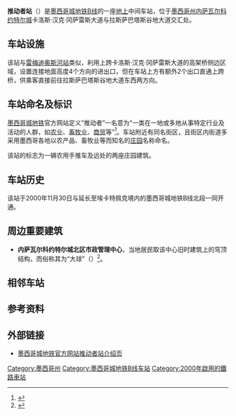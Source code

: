 {{Infobox station
| name = 推动者站
| image = Metro Impulsora 02.jpg
| caption = 推动者站外部标识（照片中车站标志右上方贴有贴纸）
| address = 卡洛斯·汉克·冈萨雷斯大道与拉斯萨巴塔斯谷地大道交汇处
| borough = [[墨西哥州|墨西哥州]][[内萨瓦尔科约特尔城|内萨瓦尔科约特尔城]]
| country = {{MEX}}
| coordinates = {{Coord|19.485541|-99.049059|source:GoogleMaps|display=inline,title}}
| operator = 墨西哥城公共交通运营中心
| lines = [[File:MetroDF_Línea_B.svg|16px]][[墨西哥城地铁B线|墨西哥城地铁B线]]
| distance = 
| platform = 1座
| tracks = 2条
| connections = 内萨瓦尔科约特尔市政交通
| structure = 地上车站
| status = 运营中
| opened = 2000年11月30日
| eng_name = Impulsora
| exits = 6个
}}
'''推动者站'''（{{Lang-es|Impulsora}}）是[[墨西哥城地鐵B線|墨西哥城地铁B线]]的一座[[地面車站|地上]]中间车站，位于[[墨西哥州|墨西哥州]][[内萨瓦尔科约特尔城|内萨瓦尔科约特尔城]]卡洛斯·汉克·冈萨雷斯大道与拉斯萨巴塔斯谷地大道交汇处。

== 车站设施 ==
该站与[[雷梅迪奥斯河站|雷梅迪奥斯河站]]类似，利用上跨卡洛斯·汉克·冈萨雷斯大道的高架桥侧边区域，设置连接地面高度4个方向的进出口，但在车站上方有额外2个出口直通上跨桥，供乘客直接前往拉斯萨巴塔斯谷地大道东西两方向。

== 车站命名及标识 ==

[[墨西哥城地铁|墨西哥城地铁]]官方网站定义“推动者”一名意为“一类在一地或多地从事特定行业及活动的人群，如[[农业|农业]]、[[畜牧业|畜牧业]]、[[商贸流通业|商贸]]等”<ref>{{Cite web|title=Impulsora|url=https://metro.cdmx.gob.mx/la-red/linea-b/impulsora|accessdate=2020-01-30|author=Metro CDMX|date=|format=|publisher=|language=西班牙语|archive-date=2020-09-19|archive-url=https://web.archive.org/web/20200919131235/https://www.metro.cdmx.gob.mx/la-red/linea-b/impulsora|dead-url=no}}</ref>。车站附近有同名街区，且街区内街道多采用墨西哥各地以农产品、畜牧业等而知名的[[庄园|庄园]]名称命名。

该站的标志为一辆农用手推车及远处的两座庄园建筑。

== 车站历史 ==
该站于2000年11月30日与延长至埃卡特佩克境内的墨西哥城地铁B线北段一同开通。

== 周边重要建筑 ==

* '''内萨瓦尔科约特尔城北区市政管理中心'''，当地居民取该中心旧时建筑上的穹顶结构，而俗称其为“大球”（{{Lang-es|La Bola}}）<ref>{{Cite news|url=http://cadenapolitica.com/2019/04/26/neza-nuevo-edificio-y-plaza-sustituye-a-delegacion-conocida-como-la-bola/|title=Neza: Nuevo edificio y plaza, sustituye a delegación conocida como "La Bola"|author=AZG|date=2019-04-26|work=Cadena Política|publisher=|accessdate=|language=西班牙语|format=|archive-date=2021-02-09|archive-url=https://web.archive.org/web/20210209113325/http://cadenapolitica.com/2019/04/26/neza-nuevo-edificio-y-plaza-sustituye-a-delegacion-conocida-como-la-bola/|dead-url=no}}</ref>。

== 相邻车站 ==
{{start rail box|[[File:Mexico_City_Metro.svg|16px]][[墨西哥城地铁|墨西哥城地铁]]}}
{{s-inop|[[雷梅迪奥斯河站|雷梅迪奥斯河站]]|[[阿兹特克城站|阿兹特克城站]]方向}}
{{s-line|[[File:MetroDF_Línea_B.svg|16px]][[墨西哥城地铁B线|墨西哥城地铁B线]]}}
{{s-inop|[[内萨瓦尔科约特尔站|内萨瓦尔科约特尔站]]|[[美景站|美景站]]方向}}
{{end box}}

== 参考资料 ==
<references />

== 外部链接 ==
* [https://metro.cdmx.gob.mx/la-red/linea-b/impulsora 墨西哥城地铁官方网站推动者站介绍页] {{Wayback|url=https://metro.cdmx.gob.mx/la-red/linea-b/impulsora |date=20200919131235 }}

{{墨西哥城地鐵B線}}
[[Category:墨西哥州|Category:墨西哥州]]
[[Category:墨西哥城地铁B线车站|Category:墨西哥城地铁B线车站]]
[[Category:2000年啟用的鐵路車站|Category:2000年啟用的鐵路車站]]
